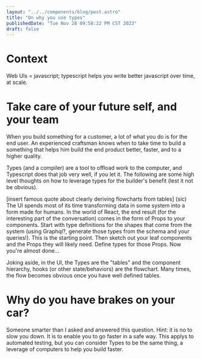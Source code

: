 ```yaml
---
layout: "../../components/blog/post.astro"
title: "On why you use types"
publishedDate: "Tue Nov 28 09:58:22 PM CST 2023"
draft: false
---
```


# Context

Web UIs = javascript; typescript helps you write better javascript over time, at scale.

# Take care of your future self, and your team

When you build something for a customer, a lot of what you do is for the end user.
An experienced craftsman knows when to take time to build a something that helps
him build the end product better, faster, and to a higher quality.

Types (and a compiler) are a tool to offload work to the computer, and Typescript
does that job very well, if you let it. The following are some high level thoughts
on how to leverage types for the builder's benefit (lest it not be obvious).

[insert famous quote about clearly deriving flowcharts from tables] (sic) The UI
spends most of its time transforming data in some system into a form made for humans.
In the world of React, the end result (for the interesting part of the conversation)
comes in the form of Props to your components. Start with type definitions for the
shapes that come from the system (using Graphql?, generate those types from the
schema and your queries!). This is the starting point. Then sketch out your leaf
components and the Props they will likely need. Define types for those Props. Now
you're almost done...

Joking aside, in the UI, the Types are the "tables" and the component hierarchy,
hooks (or other state/behaviors) are the flowchart. Many times, the flow becomes
obvious once you have well defined tables.

# Why do you have brakes on your car?

Someone smarter than I asked and answered this question. Hint: it is no to slow
you down. It is to enable you to go faster in a safe way. This applys to automated
testing, but you can consider Types to be the same thing, a leverage of computers
to help you build faster.
